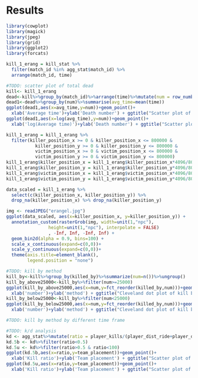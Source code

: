 # Results

```r
library(cowplot)
library(magick)
library(jpeg)
library(grid)
library(ggplot2)
library(forcats)
```

```r
kill_1_erang = kill_stat %>%
  filter(match_id %in% agg_stat$match_id) %>%
  arrange(match_id, time)
```


```r
#TODO: scatter plot of total dead
kill<- kill_1_erang
dead<-kill%>%group_by(match_id)%>%arrange(time)%>%mutate(num = row_number())
dead1<-dead%>%group_by(num)%>%summarise(avg_time=mean(time))
ggplot(dead1,aes(x=avg_time,y=num))+geom_point()+
  xlab('Average time')+ylab('Death number') + ggtitle("Scatter plot of mean time to reach total dead")
ggplot(dead1,aes(x=log(avg_time),y=num))+geom_point()+
  xlab('log(Average time)')+ylab('Death number') + ggtitle("Scatter plot of log mean time to reach total dead")
```

```r
kill_1_erang = kill_1_erang %>%
  filter(killer_position_x >= 0 & killer_position_x <= 800000 & 
           killer_position_y >= 0 & killer_position_y <= 800000 &
           victim_position_x >= 0 & victim_position_x <= 800000 &
           victim_position_y >= 0 & victim_position_y <= 800000)
kill_1_erang$killer_position_x = kill_1_erang$killer_position_x*4096/800000
kill_1_erang$killer_position_y = kill_1_erang$killer_position_y*4096/800000
kill_1_erang$victim_position_x = kill_1_erang$victim_position_x*4096/800000
kill_1_erang$victim_position_y = kill_1_erang$victim_position_y*4096/800000

data_scaled = kill_1_erang %>% 
  select(c(killer_position_x, killer_position_y)) %>%
  drop_na(killer_position_x) %>% drop_na(killer_position_y)
```

```r
img <- readJPEG("erangel.jpg")
ggplot(data_scaled, aes(x=killer_position_x, y=killer_position_y)) +
  annotation_custom(rasterGrob(img, width=unit(1,"npc"), 
                height=unit(1,"npc"), interpolate = FALSE)
                , -Inf, Inf, -Inf, Inf) +
  geom_bin2d(alpha = 0.9, bins=100) +
  scale_x_continuous(expand=c(0,0))+
  scale_y_continuous(expand=c(0,0))+
  theme(axis.title=element_blank(),
        legend.position = "none")
```

```r
#TODO: kill by method
kill_by<-kill%>%group_by(killed_by)%>%summarize(num=n())%>%ungroup()
kill_by_above25000<-kill_by%>%filter(num>=25000)
ggplot(kill_by_above25000,aes(x=num,y=fct_reorder(killed_by,num)))+geom_point()+
  xlab('number')+ylab('method') + ggtitle("Cleveland dot plot of kill by method(count>=25000)")
kill_by_below25000<-kill_by%>%filter(num<25000)
ggplot(kill_by_below25000,aes(x=num,y=fct_reorder(killed_by,num)))+geom_point()+
  xlab('number')+ylab('method') + ggtitle("Cleveland dot plot of kill by method(count<25000)")
```

```r
#TODO: kill by method by different time frame

```

```r
#TODO: k/d analysis
kd <- agg_stat%>%mutate(ratio = player_kills/(player_dist_ride+player_dist_walk))
kd.5b <- kd%>%filter(ratio<0.5)  
kd.5u <- kd%>%filter(ratio>0.5 & ratio<100)
ggplot(kd.5b,aes(x=ratio,y=team_placement))+geom_point()+
  xlab('Kill ratio')+ylab('Team placement') + ggtitle("Scatter plot of team placement vs kill ratio")
ggplot(kd.5u,aes(x=ratio,y=team_placement))+geom_point()+
  xlab('Kill ratio')+ylab('Team placement') + ggtitle("Scatter plot of team placement vs kill ratio")
```